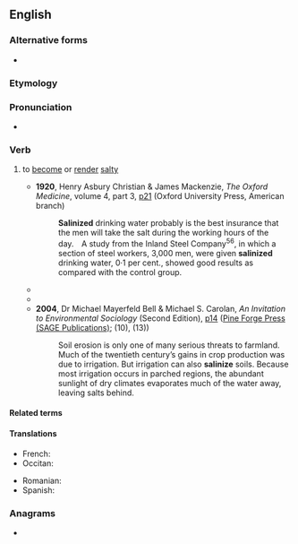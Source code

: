 ==English==

===Alternative forms===
* {{l|en|salinise}} {{qualifier|UK}}

===Etymology===
{{suffix|en|saline|ize}}

===Pronunciation===
* {{a|UK}} {{IPA|en|/ˈsælɪnaɪz/}}

===Verb===
{{en-verb}}

# {{lb|en|ambitransitive}} to [[become]] or [[render]] [[salty]]
#* '''1920''', Henry Asbury Christian & James Mackenzie, ''The Oxford Medicine'', volume 4, part 3, [http://books.google.com/books?id=CqEwAAAAIAAJ&q=%22salinized+drinking%22&dq=%22salinized+drinking%22&as_brr=0&pgis=1 p21] (Oxford University Press, American branch)
#*: '''Salinized''' drinking water probably is the best insurance that the men will take the salt during the working hours of the day. A study from the Inland Steel Company<sup>56</sup>, in which a section of steel workers, 3,000 men, were given '''salinized''' drinking water, 0·1 per cent., showed good results as compared with the control group.
#* {{quote-book|en|year=1995|author=Heddwyn Jones|title=Plant Gene Transfer and Expression Protocols|url=http://www.google.co.uk/books?id=D72kzY_4bvkC&pg=PA328&dq=salinize&sig=vabPdASnBQWbhcDJ7RsLXr6YclY|page=328|publisher=[http://www.humanapress.com/index.php?option=com_bookdetails&task=bookdetails&product_code=0-89603-328-7&category=books Humana Press]|isbn=0896033287|isbn2=978-0896033283
|passage=2. Place the pipets in a drying oven at 180°C. Inject 100 μL of tributylchlorosilane (TBCS) through a port in the top of the oven, and leave to '''salinize''' for 30 min. Allow the fumes to disperse, before removing the pipets. ''Caution:'' TBCS is harmful, and this procedure should be carried out in a fume hood. Take other precautions as local safety rules require.}}
#* {{quote-book|en|year=1997|author=Stanley Desmond Smith|author2=Jay Ennis Anderson|author3=Russell K. Monson|title=Physiological Ecology of North American Desert Plants|url=http://www.google.co.uk/books?id=JLHgAxaDpIAC&pg=PA225&dq=salinize&sig=JKn1Xb2tE10Nlw1oJHjiWEuV02Q|page=225|publisher=[http://www.springer.com/uk/home?SGWID=3-102-0-0-0 Springer]|isbn=3540531130|isbn2=978-3540531135
|passage=The success of ''Tamarix'' relates to its ability, as a phreatophyte, to grow rapidly under mesophytic riparian conditions, but then, as a deciduous salt-pumping shrub, to '''salinize''' the floodplain ecosystems which it invades.}}
#* '''2004''', Dr Michael Mayerfeld Bell & Michael S. Carolan, ''An Invitation to Environmental Sociology'' (Second Edition), [http://www.google.co.uk/books?id=yVydhTcadswC&pg=PA14&dq=salinize&sig=X385tv4eRqrDmyFRel6yRT9LzLs p14] ([http://www.sagepub.com/booksProdDesc.nav?prodId=Book225740 Pine Forge Press (SAGE Publications)]; {{ISBN|0761987754}} (10), {{ISBN|978-0761987758}} (13))
#*: Soil erosion is only one of many serious threats to farmland. Much of the twentieth century’s gains in crop production was due to irrigation. But irrigation can also '''salinize''' soils. Because most irrigation occurs in parched regions, the abundant sunlight of dry climates evaporates much of the water away, leaving salts behind.

====Related terms====
{{rel3
|en|desalinize
|saline
|salinization
}}

====Translations====
{{trans-top|become or render salty}}
* French: {{t+|fr|saliniser}}
* Occitan: {{t+|oc|salinizar}}
{{trans-mid}}
* Romanian: {{t+|ro|saliniza}}
* Spanish: {{t+|es|salinizar}}
{{trans-bottom}}

===Anagrams===
* {{anagrams|en|a=aeiilnsz|silanize}}